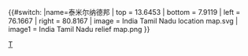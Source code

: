 {{#switch:{{{1}}}
|name=泰米尔纳德邦
| top    = 13.6453
| bottom = 7.9119
| left   = 76.1667
| right  = 80.8167
| image  = India Tamil Nadu location map.svg
| image1 = India Tamil Nadu relief map.png
}}<noinclude>{{Location map/Info}}
[[Category:印度地理位置圖模板|T]]
</noinclude>
